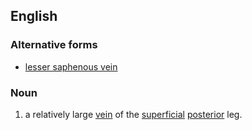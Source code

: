 ==English==

===Alternative forms===
*[[lesser saphenous vein]]

===Noun===
{{en-noun}}
{{wikipedia}}

# {{context|anatomy|lang=en}} a relatively large [[vein]] of the [[superficial]] [[posterior]] leg.
